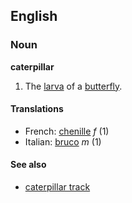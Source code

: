 ==English==
===Noun===
'''caterpillar'''

#The [[larva]] of a [[butterfly]].

====Translations====
*French: [[chenille]] ''f'' (1)
*Italian: [[bruco]] ''m'' (1)

====See also====
*[[caterpillar track]]